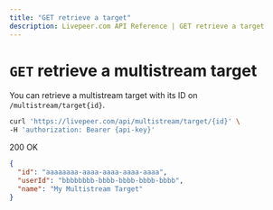 ```yaml
---
title: "GET retrieve a target"
description: Livepeer.com API Reference | GET retrieve a target
---
```


# `GET` retrieve a multistream target

You can retrieve a multistream target with its ID on `/multistream/target{id}`.

```bash
curl 'https://livepeer.com/api/multistream/target/{id}' \
-H 'authorization: Bearer {api-key}'
```

200 OK

```json
{
  "id": "aaaaaaaa-aaaa-aaaa-aaaa-aaaa",
  "userId": "bbbbbbbb-bbbb-bbbb-bbbb-bbbb",
  "name": "My Multistream Target"
}
```
